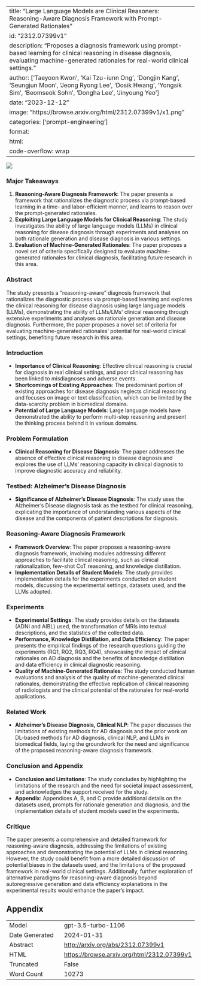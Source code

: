 
---
title: "Large Language Models are Clinical Reasoners: Reasoning-Aware Diagnosis Framework with Prompt-Generated Rationales"
id: "2312.07399v1"
description: "Proposes a diagnosis framework using prompt-based learning for clinical reasoning in disease diagnosis, evaluating machine-generated rationales for real-world clinical settings."
author: ['Taeyoon Kwon', 'Kai Tzu-iunn Ong', 'Dongjin Kang', 'Seungjun Moon', 'Jeong Ryong Lee', 'Dosik Hwang', 'Yongsik Sim', 'Beomseok Sohn', 'Dongha Lee', 'Jinyoung Yeo']
date: "2023-12-12"
image: "https://browse.arxiv.org/html/2312.07399v1/x1.png"
categories: ['prompt-engineering']
format:
  html:
    code-overflow: wrap
---

![](https://browse.arxiv.org/html/2312.07399v1/x1.png)

### Major Takeaways

1. **Reasoning-Aware Diagnosis Framework**: The paper presents a framework that rationalizes the diagnostic process via prompt-based learning in a time- and labor-efficient manner, and learns to reason over the prompt-generated rationales.
2. **Exploiting Large Language Models for Clinical Reasoning**: The study investigates the ability of large language models (LLMs) in clinical reasoning for disease diagnosis through experiments and analyses on both rationale generation and disease diagnosis in various settings.
3. **Evaluation of Machine-Generated Rationales**: The paper proposes a novel set of criteria specifically designed to evaluate machine-generated rationales for clinical diagnosis, facilitating future research in this area.

### Abstract
The study presents a "reasoning-aware" diagnosis framework that rationalizes the diagnostic process via prompt-based learning and explores the clinical reasoning for disease diagnosis using large language models (LLMs), demonstrating the ability of LLMs/LMs' clinical reasoning through extensive experiments and analyses on rationale generation and disease diagnosis. Furthermore, the paper proposes a novel set of criteria for evaluating machine-generated rationales' potential for real-world clinical settings, benefiting future research in this area.

### Introduction
- **Importance of Clinical Reasoning**: Effective clinical reasoning is crucial for diagnosis in real clinical settings, and poor clinical reasoning has been linked to misdiagnoses and adverse events.
- **Shortcomings of Existing Approaches**: The predominant portion of existing approaches for disease diagnosis neglects clinical reasoning and focuses on image or text classification, which can be limited by the data-scarcity problem in biomedical domains.
- **Potential of Large Language Models**: Large language models have demonstrated the ability to perform multi-step reasoning and present the thinking process behind it in various domains.

### Problem Formulation
- **Clinical Reasoning for Disease Diagnosis**: The paper addresses the absence of effective clinical reasoning in disease diagnosis and explores the use of LLMs' reasoning capacity in clinical diagnosis to improve diagnostic accuracy and reliability.

### Testbed: Alzheimer’s Disease Diagnosis
- **Significance of Alzheimer’s Disease Diagnosis**: The study uses the Alzheimer’s Disease diagnosis task as the testbed for clinical reasoning, explicating the importance of understanding various aspects of the disease and the components of patient descriptions for diagnosis.

### Reasoning-Aware Diagnosis Framework
- **Framework Overview**: The paper proposes a reasoning-aware diagnosis framework, involving modules addressing different approaches to facilitate clinical reasoning, such as clinical rationalization, few-shot CoT reasoning, and knowledge distillation.
- **Implementation Details of Student Models**: The study provides implementation details for the experiments conducted on student models, discussing the experimental settings, datasets used, and the LLMs adopted.

### Experiments
- **Experimental Settings**: The study provides details on the datasets (ADNI and AIBL) used, the transformation of MRIs into textual descriptions, and the statistics of the collected data.
- **Performance, Knowledge Distillation, and Data Efficiency**: The paper presents the empirical findings of the research questions guiding the experiments (RQ1, RQ2, RQ3, RQ4), showcasing the impact of clinical rationales on AD diagnosis and the benefits of knowledge distillation and data efficiency in clinical diagnostic reasoning.
- **Quality of Machine-Generated Rationales**: The study conducted human evaluations and analysis of the quality of machine-generated clinical rationales, demonstrating the effective replication of clinical reasoning of radiologists and the clinical potential of the rationales for real-world applications.

### Related Work
- **Alzheimer’s Disease Diagnosis, Clinical NLP**: The paper discusses the limitations of existing methods for AD diagnosis and the prior work on DL-based methods for AD diagnosis, clinical NLP, and LLMs in biomedical fields, laying the groundwork for the need and significance of the proposed reasoning-aware diagnosis framework.

### Conclusion and Appendix
- **Conclusion and Limitations**: The study concludes by highlighting the limitations of the research and the need for societal impact assessment, and acknowledges the support received for the study.
- **Appendix**: Appendices A, B, and C provide additional details on the datasets used, prompts for rationale generation and diagnosis, and the implementation details of student models used in the experiments.

### Critique
The paper presents a comprehensive and detailed framework for reasoning-aware diagnosis, addressing the limitations of existing approaches and demonstrating the potential of LLMs in clinical reasoning. However, the study could benefit from a more detailed discussion of potential biases in the datasets used, and the limitations of the proposed framework in real-world clinical settings. Additionally, further exploration of alternative paradigms for reasoning-aware diagnosis beyond autoregressive generation and data efficiency explanations in the experimental results would enhance the paper's impact.

## Appendix

|          |          |
|----------|----------|
| Model     | gpt-3.5-turbo-1106       |
| Date Generated     | 2024-01-31       |
| Abstract | [http://arxiv.org/abs/2312.07399v1](http://arxiv.org/abs/2312.07399v1)        |
| HTML     | [https://browse.arxiv.org/html/2312.07399v1](https://browse.arxiv.org/html/2312.07399v1)       |
| Truncated       | False       |
| Word Count       | 10273       |